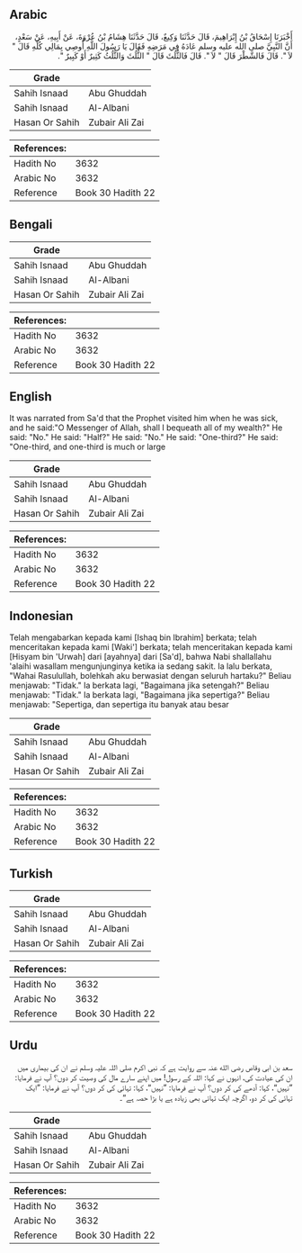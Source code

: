 ## Arabic


<div dir="rtl" lang="ar" style={{fontSize:'larger',backgroundColor:'#f8f9fa',padding:20}}>
أَخْبَرَنَا إِسْحَاقُ بْنُ إِبْرَاهِيمَ، قَالَ حَدَّثَنَا وَكِيعٌ، قَالَ حَدَّثَنَا هِشَامُ بْنُ عُرْوَةَ، عَنْ أَبِيهِ، عَنْ سَعْدٍ، أَنَّ النَّبِيَّ صلى الله عليه وسلم عَادَهُ فِي مَرَضِهِ فَقَالَ يَا رَسُولَ اللَّهِ أُوصِي بِمَالِي كُلِّهِ قَالَ ‏"‏ لاَ ‏"‏‏.‏ قَالَ فَالشَّطْرَ قَالَ ‏"‏ لاَ ‏"‏‏.‏ قَالَ فَالثُّلُثَ قَالَ ‏"‏ الثُّلُثَ وَالثُّلُثُ كَثِيرٌ أَوْ كَبِيرٌ ‏"‏‏.‏
</div>
<div style={{backgroundColor:'#f8f9fa',padding:20, marginBottom: 10}}><table> <thead> <tr> <th>Grade</th> <th></th> </tr> </thead> <tbody> <tr><td>Sahih Isnaad</td><td>Abu Ghuddah</td></tr><tr><td>Sahih Isnaad</td><td>Al-Albani</td></tr><tr><td>Hasan Or Sahih</td><td>Zubair Ali Zai</td></tr></tbody></table><table> <thead> <tr> <th>References:</th> <th></th> </tr> </thead> <tbody><tr><td>Hadith No</td><td>3632</td></tr><tr><td>Arabic No</td><td>3632</td></tr><tr><td>Reference</td><td>Book 30 Hadith 22</td></tr></tbody></table></div>

## Bengali


<div dir="ltr" lang="bn" style={{fontSize:'larger',backgroundColor:'#f8f9fa',padding:20}}>

</div>
<div style={{backgroundColor:'#f8f9fa',padding:20, marginBottom: 10}}><table> <thead> <tr> <th>Grade</th> <th></th> </tr> </thead> <tbody> <tr><td>Sahih Isnaad</td><td>Abu Ghuddah</td></tr><tr><td>Sahih Isnaad</td><td>Al-Albani</td></tr><tr><td>Hasan Or Sahih</td><td>Zubair Ali Zai</td></tr></tbody></table><table> <thead> <tr> <th>References:</th> <th></th> </tr> </thead> <tbody><tr><td>Hadith No</td><td>3632</td></tr><tr><td>Arabic No</td><td>3632</td></tr><tr><td>Reference</td><td>Book 30 Hadith 22</td></tr></tbody></table></div>

## English


<div dir="ltr" lang="en" style={{fontSize:'larger',backgroundColor:'#f8f9fa',padding:20}}>
It was narrated from Sa'd that the Prophet visited him when he was sick, and he said:"O Messenger of Allah, shall I bequeath all of my wealth?" He said: "No." He said: "Half?" He said: "No." He said: "One-third?" He said: "One-third, and one-third is much or large
</div>
<div style={{backgroundColor:'#f8f9fa',padding:20, marginBottom: 10}}><table> <thead> <tr> <th>Grade</th> <th></th> </tr> </thead> <tbody> <tr><td>Sahih Isnaad</td><td>Abu Ghuddah</td></tr><tr><td>Sahih Isnaad</td><td>Al-Albani</td></tr><tr><td>Hasan Or Sahih</td><td>Zubair Ali Zai</td></tr></tbody></table><table> <thead> <tr> <th>References:</th> <th></th> </tr> </thead> <tbody><tr><td>Hadith No</td><td>3632</td></tr><tr><td>Arabic No</td><td>3632</td></tr><tr><td>Reference</td><td>Book 30 Hadith 22</td></tr></tbody></table></div>

## Indonesian


<div dir="ltr" lang="id" style={{fontSize:'larger',backgroundColor:'#f8f9fa',padding:20}}>
Telah mengabarkan kepada kami [Ishaq bin Ibrahim] berkata; telah menceritakan kepada kami [Waki'] berkata; telah menceritakan kepada kami [Hisyam bin 'Urwah] dari [ayahnya] dari [Sa'd], bahwa Nabi shallallahu 'alaihi wasallam mengunjunginya ketika ia sedang sakit. Ia lalu berkata, "Wahai Rasulullah, bolehkah aku berwasiat dengan seluruh hartaku?" Beliau menjawab: "Tidak." Ia berkata lagi, "Bagaimana jika setengah?" Beliau menjawab: "Tidak." Ia berkata lagi, "Bagaimana jika sepertiga?" Beliau menjawab: "Sepertiga, dan sepertiga itu banyak atau besar
</div>
<div style={{backgroundColor:'#f8f9fa',padding:20, marginBottom: 10}}><table> <thead> <tr> <th>Grade</th> <th></th> </tr> </thead> <tbody> <tr><td>Sahih Isnaad</td><td>Abu Ghuddah</td></tr><tr><td>Sahih Isnaad</td><td>Al-Albani</td></tr><tr><td>Hasan Or Sahih</td><td>Zubair Ali Zai</td></tr></tbody></table><table> <thead> <tr> <th>References:</th> <th></th> </tr> </thead> <tbody><tr><td>Hadith No</td><td>3632</td></tr><tr><td>Arabic No</td><td>3632</td></tr><tr><td>Reference</td><td>Book 30 Hadith 22</td></tr></tbody></table></div>

## Turkish


<div dir="ltr" lang="tr" style={{fontSize:'larger',backgroundColor:'#f8f9fa',padding:20}}>

</div>
<div style={{backgroundColor:'#f8f9fa',padding:20, marginBottom: 10}}><table> <thead> <tr> <th>Grade</th> <th></th> </tr> </thead> <tbody> <tr><td>Sahih Isnaad</td><td>Abu Ghuddah</td></tr><tr><td>Sahih Isnaad</td><td>Al-Albani</td></tr><tr><td>Hasan Or Sahih</td><td>Zubair Ali Zai</td></tr></tbody></table><table> <thead> <tr> <th>References:</th> <th></th> </tr> </thead> <tbody><tr><td>Hadith No</td><td>3632</td></tr><tr><td>Arabic No</td><td>3632</td></tr><tr><td>Reference</td><td>Book 30 Hadith 22</td></tr></tbody></table></div>

## Urdu


<div dir="rtl" lang="ur" style={{fontSize:'larger',backgroundColor:'#f8f9fa',padding:20}}>
سعد بن ابی وقاص رضی الله عنہ سے روایت ہے کہ نبی اکرم صلی اللہ علیہ وسلم نے ان کی بیماری میں ان کی عیادت کی، انہوں نے کہا: اللہ کے رسول! میں اپنے سارے مال کی وصیت کر دوں؟ آپ نے فرمایا: ”نہیں“، کہا: آدھے کی کر دوں؟ آپ نے فرمایا: ”نہیں“، کہا: تہائی کی کر دوں؟ آپ نے فرمایا: ”ایک تہائی کی کر دو، اگرچہ ایک تہائی بھی زیادہ ہے یا بڑا حصہ ہے“۔
</div>
<div style={{backgroundColor:'#f8f9fa',padding:20, marginBottom: 10}}><table> <thead> <tr> <th>Grade</th> <th></th> </tr> </thead> <tbody> <tr><td>Sahih Isnaad</td><td>Abu Ghuddah</td></tr><tr><td>Sahih Isnaad</td><td>Al-Albani</td></tr><tr><td>Hasan Or Sahih</td><td>Zubair Ali Zai</td></tr></tbody></table><table> <thead> <tr> <th>References:</th> <th></th> </tr> </thead> <tbody><tr><td>Hadith No</td><td>3632</td></tr><tr><td>Arabic No</td><td>3632</td></tr><tr><td>Reference</td><td>Book 30 Hadith 22</td></tr></tbody></table></div>